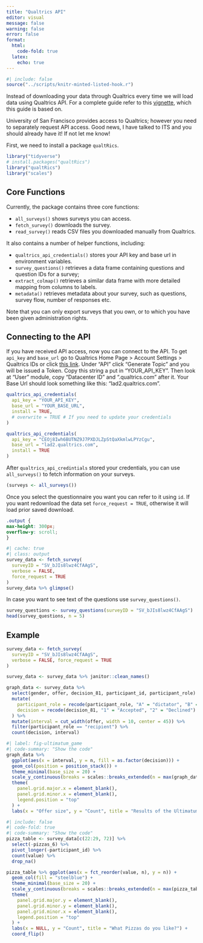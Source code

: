 ```yaml
---
title: "Qualtrics API"
editor: visual
message: false
warning: false
error: false
format:
  html:
    code-fold: true
  latex:
    echo: true
---
```


```r
#| include: false
source("../scripts/knitr-minted-listed-hook.r")
```


Instead of downloading your data through Qualtrics every time we will load data using Qualtrics API. For a complete guide refer to this [vignette](https://cran.r-project.org/web/packages/qualtRics/vignettes/qualtRics.html), which this guide is based on.

University of San Francisco provides access to Qualtrics; however you need to separately request API access. Good news, I have talked to ITS and you should already have it! If not let me know!

First, we need to install a package `qualtRics`.

```r
library("tidyverse")
# install.packages("qualtRics")
library("qualtRics")
library("scales")
```

## Core Functions

Currently, the package contains three core functions:

-   `all_surveys()` shows surveys you can access.
-   `fetch_survey()` downloads the survey.
-   `read_survey()` reads CSV files you downloaded manually from Qualtrics.

It also contains a number of helper functions, including:

-   `qualtrics_api_credentials()` stores your API key and base url in environment variables.
-   `survey_questions()` retrieves a data frame containing questions and question IDs for a survey;
-   `extract_colmap()` retrieves a similar data frame with more detailed mapping from columns to labels.
-   `metadata()` retrieves metadata about your survey, such as questions, survey flow, number of responses etc.

Note that you can only export surveys that you own, or to which you have been given administration rights.

## Connecting to the API

If you have received API access, now you can connect to the API. To get `api_key` and `base_url` go to Qualtrics Home Page \> Account Settings \> Qualtrics IDs or click [this link](https://usfca.qualtrics.com/Q/QualtricsIdsSection/IdsSection). Under "API" click "Generate Topic" and you will be issued a Token. Copy this string a put in "YOUR_API_KEY". Then look at "User" module, copy "Datacenter ID" and ".qualtrics.com" after it. Your Base Url should look something like this: "lad2.qualtrics.com".

```r
qualtrics_api_credentials(
  api_key = "YOUR_API_KEY",
  base_url = "YOUR_BASE_URL",
  install = TRUE,
  # overwrite = TRUE # If you need to update your credentials
)
```

```r
qualtrics_api_credentials(
  api_key = "CEOj8Iwh6BUTNZ9J7PXDJLZpStQaXkmlwLPYzCgu",
  base_url = "lad2.qualtrics.com",
  install = TRUE
)
```

After `qualtrics_api_credintials` stored your credentials, you can use `all_surveys()` to fetch information on your surveys.

```r
(surveys <- all_surveys()) 
```

Once you select the questionnaire you want you can refer to it using `id`. If you want redownload the data set `force_request = TRUE`, otherwise it will load prior saved download.

```css
.output {
max-height: 300px;
overflow-y: scroll;
}
```

```r
#| cache: true
#| class: output
survey_data <- fetch_survey(
  surveyID = "SV_bJIs8lwz4CfAAgS",
  verbose = FALSE,
  force_request = TRUE
)
survey_data %>% glimpse()

```

In case you want to see text of the questions use `survey_questions()`.

```r
survey_questions <- survey_questions(surveyID = "SV_bJIs8lwz4CfAAgS")
head(survey_questions, n = 5)
```

## Example

```r
survey_data <- fetch_survey(
  surveyID = "SV_bJIs8lwz4CfAAgS",
  verbose = FALSE, force_request = TRUE
)

survey_data <- survey_data %>% janitor::clean_names()

graph_data <- survey_data %>%
  select(gender, offer, decision_81, participant_id, participant_role) %>%
  mutate(
    participant_role = recode(participant_role, "A" = "dictator", "B" = "recipient"),
    decision = recode(decision_81, "1" = "Accepted", "2" = "Declined")
  ) %>%
  mutate(interval = cut_width(offer, width = 10, center = 45)) %>%
  filter(participant_role == "recipient") %>%
  count(decision, interval)
```

```r
#| label: fig-ultimatum_game
#| code-summary: "Show the code"
graph_data %>%
  ggplot(aes(x = interval, y = n, fill = as.factor(decision))) +
  geom_col(position = position_stack()) +
  theme_minimal(base_size = 20) +
  scale_y_continuous(breaks = scales::breaks_extended(n = max(graph_data$n))) +
  theme(
    panel.grid.major.x = element_blank(),
    panel.grid.minor.x = element_blank(),
    legend.position = "top"
  ) +
  labs(x = "Offer size", y = "Count", title = "Results of the Ultimatum Game", fill = "Result")
```

```r
#| include: false
#| code-fold: true
#| code-summary: "Show the code"
pizza_table <- survey_data[c(22:29, 72)] %>%
  select(-pizzas_6) %>%
  pivot_longer(-participant_id) %>%
  count(value) %>%
  drop_na()

pizza_table %>% ggplot(aes(x = fct_reorder(value, n), y = n)) +
  geom_col(fill = "steelblue") +
  theme_minimal(base_size = 20) +
  scale_y_continuous(breaks = scales::breaks_extended(n = max(pizza_table$n))) +
  theme(
    panel.grid.major.y = element_blank(),
    panel.grid.minor.y = element_blank(),
    panel.grid.minor.x = element_blank(),
    legend.position = "top"
  ) +
  labs(x = NULL, y = "Count", title = "What Pizzas do you like?") +
  coord_flip()
```
